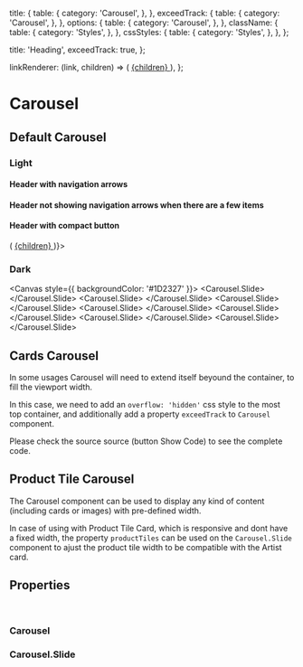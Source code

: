 

<Meta
  title="Components/Structure/Carousel/Carousel"
  component={Carousel}
  decorators={[withDesign]}
/>

  title: {
    table: {
      category: 'Carousel',
    },
  },
  exceedTrack: {
    table: {
      category: 'Carousel',
    },
  },
  options: {
    table: {
      category: 'Carousel',
    },
  },
  className: {
    table: {
      category: 'Styles',
    },
  },
  cssStyles: {
    table: {
      category: 'Styles',
    },
  },
};

  title: 'Heading',
  exceedTrack: true,
};

  linkRenderer: (link, children) => (
    <a href={link} target="_blank" rel="noreferrer">
      {children}
    </a>
  ),
};

# Carousel

## Default Carousel

### Light 

#### Header with navigation arrows

<Canvas>
  <Container>
    <Row>
      <Col>
        <Carousel title="Heading">
          <Carousel.Slide>
            <CarouselArtistCover
              title={example.cover.title}
              description={example.cover.description}
              link={example.cover.link}
            />
          </Carousel.Slide>
          <Carousel.Slide>
            <CarouselArtistCard
              artistName={example.cards[0].artistName}
              artworks={example.cards[0].artworks}
              image={example.cards[0].image}
            />
          </Carousel.Slide>
          <Carousel.Slide>
            <CarouselArtistCard
              artistName={example.cards[1].artistName}
              artworks={example.cards[1].artworks}
              image={example.cards[1].image}
            />
          </Carousel.Slide>
          <Carousel.Slide>
            <CarouselArtistCard
              artistName={example.cards[2].artistName}
              artworks={example.cards[2].artworks}
              image={example.cards[2].image}
            />
          </Carousel.Slide>
          <Carousel.Slide>
            <CarouselArtistCard
              artistName={example.cards[3].artistName}
              artworks={example.cards[3].artworks}
              image={example.cards[3].image}
            />
          </Carousel.Slide>
          <Carousel.Slide>
            <CarouselArtistCard
              artistName={example.cards[4].artistName}
              artworks={example.cards[4].artworks}
              image={example.cards[4].image}
            />
          </Carousel.Slide>
          <Carousel.Slide>
            <CarouselArtistCard
              artistName={example.cards[5].artistName}
              artworks={example.cards[5].artworks}
              image={example.cards[5].image}
            />
          </Carousel.Slide>
        </Carousel>
      </Col>
    </Row>
  </Container>
</Canvas>

#### Header not showing navigation arrows when there are a few items

<Canvas>
  <Container>
    <Row>
      <Col>
        <Carousel title="Heading">
          <Carousel.Slide>
            <CarouselArtistCover
              title={example.cover.title}
              description={example.cover.description}
              link={example.cover.link}
            />
          </Carousel.Slide>
          <Carousel.Slide>
            <CarouselArtistCard
              artistName={example.cards[0].artistName}
              artworks={example.cards[0].artworks}
              image={example.cards[0].image}
            />
          </Carousel.Slide>
        </Carousel>
      </Col>
    </Row>
  </Container>
</Canvas>

#### Header with compact button

<Canvas>
  <Container>
    <Row>
      <Col>
        <Carousel title="Heading" options={{ button: true }} controlButtonLabel="See All" controlButtonLink= 'https://artbasel.com/galleries' linkRenderer={(link, children) => (
          <a href={link} target="_blank" rel="noreferrer">
            {children}
          </a>
        )}>
          <Carousel.Slide>
            <CarouselArtistCover
              title={example.cover.title}
              description={example.cover.description}
              link={example.cover.link}
            />
          </Carousel.Slide>
          <Carousel.Slide>
            <CarouselArtistCard
              artistName={example.cards[0].artistName}
              artworks={example.cards[0].artworks}
              image={example.cards[0].image}
            />
          </Carousel.Slide>
          <Carousel.Slide>
            <CarouselArtistCard
              artistName={example.cards[1].artistName}
              artworks={example.cards[1].artworks}
              image={example.cards[1].image}
            />
          </Carousel.Slide>
          <Carousel.Slide>
            <CarouselArtistCard
              artistName={example.cards[2].artistName}
              artworks={example.cards[2].artworks}
              image={example.cards[2].image}
            />
          </Carousel.Slide>
          <Carousel.Slide>
            <CarouselArtistCard
              artistName={example.cards[3].artistName}
              artworks={example.cards[3].artworks}
              image={example.cards[3].image}
            />
          </Carousel.Slide>
          <Carousel.Slide>
            <CarouselArtistCard
              artistName={example.cards[4].artistName}
              artworks={example.cards[4].artworks}
              image={example.cards[4].image}
            />
          </Carousel.Slide>
          <Carousel.Slide>
            <CarouselArtistCard
              artistName={example.cards[5].artistName}
              artworks={example.cards[5].artworks}
              image={example.cards[5].image}
            />
          </Carousel.Slide>
        </Carousel>
      </Col>
    </Row>
  </Container>
</Canvas>

### Dark 

<Canvas style={{ backgroundColor: '#1D2327' }}>
  <Container>
    <Row>
      <Col>
        <Carousel title="Heading" theme="dark">
          <Carousel.Slide>
            <CarouselArtistCover
              title={example.cover.title}
              description={example.cover.description}
              link={example.cover.link}
            />
          </Carousel.Slide>
          <Carousel.Slide>
            <CarouselArtistCard
              artistName={example.cards[0].artistName}
              artworks={example.cards[0].artworks}
              image={example.cards[0].image}
            />
          </Carousel.Slide>
          <Carousel.Slide>
            <CarouselArtistCard
              artistName={example.cards[1].artistName}
              artworks={example.cards[1].artworks}
              image={example.cards[1].image}
            />
          </Carousel.Slide>
          <Carousel.Slide>
            <CarouselArtistCard
              artistName={example.cards[2].artistName}
              artworks={example.cards[2].artworks}
              image={example.cards[2].image}
            />
          </Carousel.Slide>
          <Carousel.Slide>
            <CarouselArtistCard
              artistName={example.cards[3].artistName}
              artworks={example.cards[3].artworks}
              image={example.cards[3].image}
            />
          </Carousel.Slide>
          <Carousel.Slide>
            <CarouselArtistCard
              artistName={example.cards[4].artistName}
              artworks={example.cards[4].artworks}
              image={example.cards[4].image}
            />
          </Carousel.Slide>
          <Carousel.Slide>
            <CarouselArtistCard
              artistName={example.cards[5].artistName}
              artworks={example.cards[5].artworks}
              image={example.cards[5].image}
            />
          </Carousel.Slide>
        </Carousel>
      </Col>
    </Row>
  </Container>
</Canvas>

## Cards Carousel

In some usages Carousel will need to extend itself beyound the container, to fill the viewport width.

In this case, we need to add an <code>overflow: 'hidden'</code> css style to the most top container, and additionally add a property <code>exceedTrack</code> to <code>Carousel</code> component.

Please check the source source (button Show Code) to see the complete code.

<Canvas>
  <Story
    name="Carousel"
    argTypes={argTypes}
    args={cardArgs}
    parameters={{
      design: {
        productName: 'Figma Design',
        type: 'figma',
        url: 'https://www.figma.com/file/TENnOP4K38G6r3vDL3emCP/AB---Style-Guide?node-id=2794%3A41144',
      },
    }}
  >
    <div
      style={{
        overflow: 'hidden',
      }}
    >
      <Container>
        <Row>
          <Col>
            <Carousel title="Heading" exceedTrack>
              <Carousel.Slide>
                <CarouselArtistCover
                  title={example.cover.title}
                  description={example.cover.description}
                  link={example.cover.link}
                />
              </Carousel.Slide>
              <Carousel.Slide>
                <CarouselArtistCard
                  artistName={example.cards[0].artistName}
                  artworks={example.cards[0].artworks}
                  image={example.cards[0].image}
                />
              </Carousel.Slide>
              <Carousel.Slide>
                <CarouselArtistCard
                  artistName={example.cards[1].artistName}
                  artworks={example.cards[1].artworks}
                  image={example.cards[1].image}
                />
              </Carousel.Slide>
              <Carousel.Slide>
                <CarouselArtistCard
                  artistName={example.cards[2].artistName}
                  artworks={example.cards[2].artworks}
                  image={example.cards[2].image}
                />
              </Carousel.Slide>
              <Carousel.Slide>
                <CarouselArtistCard
                  artistName={example.cards[3].artistName}
                  artworks={example.cards[3].artworks}
                  image={example.cards[3].image}
                />
              </Carousel.Slide>
              <Carousel.Slide>
                <CarouselArtistCard
                  artistName={example.cards[4].artistName}
                  artworks={example.cards[4].artworks}
                  image={example.cards[4].image}
                />
              </Carousel.Slide>
              <Carousel.Slide>
                <CarouselArtistCard
                  artistName={example.cards[5].artistName}
                  artworks={example.cards[5].artworks}
                  image={example.cards[5].image}
                />
              </Carousel.Slide>
            </Carousel>
          </Col>
        </Row>
      </Container>
    </div>
  </Story>
</Canvas>

## Product Tile Carousel

The Carousel component can be used to display any kind of content (including cards or images) with pre-defined width.

In case of using with Product Tile Card, which is responsive and dont have a fixed width, the property <code>productTiles</code> can be used on the <code>Carousel.Slide</code> component to ajust the product tile width to be compatible with the Artist card.

<Canvas>
  <Container>
    <Row>
      <Col>
        <Carousel title="Heading" exceedTrack>
          <Carousel.Slide productTiles>
            <ProductTile
              author={tileExamples[0].author}
              productName={tileExamples[0].productName}
              year={tileExamples[0].year}
              image={tileExamples[0].image}
              gallery="Gallery Placeholder"
              price={tileExamples[0].price}
            />
          </Carousel.Slide>
          <Carousel.Slide productTiles>
            <ProductTile
              author={tileExamples[1].author}
              productName={tileExamples[1].productName}
              year={tileExamples[1].year}
              image={tileExamples[1].image}
              gallery="Gallery Placeholder"
              price={tileExamples[1].price}
            />
          </Carousel.Slide>
          <Carousel.Slide productTiles>
            <ProductTile
              author={tileExamples[2].author}
              productName={tileExamples[2].productName}
              year={tileExamples[2].year}
              image={tileExamples[2].image}
              gallery="Gallery Placeholder"
              price={tileExamples[2].price}
            />
          </Carousel.Slide>
          <Carousel.Slide productTiles>
            <ProductTile
              author={tileExamples[3].author}
              productName={tileExamples[3].productName}
              year={tileExamples[3].year}
              image={tileExamples[3].image}
              gallery="Gallery Placeholder"
              price={tileExamples[3].price}
            />
          </Carousel.Slide>
          <Carousel.Slide productTiles>
            <ProductTile
              author={tileExamples[4].author}
              productName={tileExamples[4].productName}
              year={tileExamples[4].year}
              image={tileExamples[4].image}
              gallery="Gallery Placeholder"
              price={tileExamples[4].price}
            />
          </Carousel.Slide>
          <Carousel.Slide productTiles>
            <ProductTile
              author={tileExamples[5].author}
              productName={tileExamples[5].productName}
              year={tileExamples[5].year}
              image={tileExamples[5].image}
              gallery="Gallery Placeholder"
              price={tileExamples[5].price}
            />
          </Carousel.Slide>
          <Carousel.Slide productTiles>
            <ProductTile
              author={tileExamples[6].author}
              productName={tileExamples[6].productName}
              year={tileExamples[6].year}
              image={tileExamples[6].image}
              gallery="Gallery Placeholder"
              price={tileExamples[6].price}
            />
          </Carousel.Slide>
        </Carousel>
      </Col>
    </Row>
  </Container>
</Canvas>

## Properties

<br />

### Carousel

<ArgsTable of={Carousel} />

### Carousel.Slide

<ArgsTable of={Carousel.Slide} />
